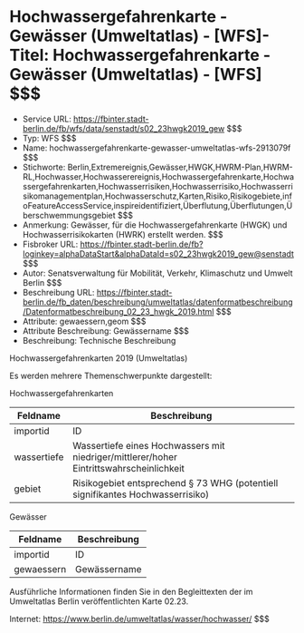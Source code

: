 # Hochwassergefahrenkarte - Gewässer (Umweltatlas) - [WFS]- Titel: Hochwassergefahrenkarte - Gewässer (Umweltatlas) - [WFS] $$$
- Service URL: https://fbinter.stadt-berlin.de/fb/wfs/data/senstadt/s02_23hwgk2019_gew $$$
- Typ: WFS $$$
- Name: hochwassergefahrenkarte-gewasser-umweltatlas-wfs-2913079f $$$
- Stichworte: Berlin,Extremereignis,Gewässer,HWGK,HWRM-Plan,HWRM-RL,Hochwasser,Hochwasserereignis,Hochwassergefahrenkarte,Hochwassergefahrenkarten,Hochwasserrisiken,Hochwasserrisiko,Hochwasserrisikomanagementplan,Hochwasserschutz,Karten,Risiko,Risikogebiete,infoFeatureAccessService,inspireidentifiziert,Überflutung,Überflutungen,Überschwemmungsgebiet $$$
- Anmerkung: Gewässer, für die Hochwassergefahrenkarte (HWGK) und Hochwasserrisikokarten (HWRK) erstellt werden. $$$
- Fisbroker URL: https://fbinter.stadt-berlin.de/fb?loginkey=alphaDataStart&alphaDataId=s02_23hwgk2019_gew@senstadt $$$
- Autor: Senatsverwaltung für Mobilität, Verkehr, Klimaschutz und Umwelt Berlin $$$
- Beschreibung URL: https://fbinter.stadt-berlin.de/fb_daten/beschreibung/umweltatlas/datenformatbeschreibung/Datenformatbeschreibung_02_23_hwgk_2019.html $$$
- Attribute: gewaessern,geom $$$
- Attribute Beschreibung: Gewässername $$$
- Beschreibung: Technische Beschreibung 

Hochwassergefahrenkarten 2019 (Umweltatlas)

Es werden mehrere Themenschwerpunkte dargestellt:  

Hochwassergefahrenkarten

| **Feldname** | **Beschreibung**                                                                        |
| ------------ | --------------------------------------------------------------------------------------- |
| importid     | ID                                                                                      |
| wassertiefe  | Wassertiefe eines Hochwassers mit niedriger/mittlerer/hoher Eintrittswahrscheinlichkeit |
| gebiet       | Risikogebiet entsprechend § 73 WHG (potentiell signifikantes Hochwasserrisiko)          |

  
Gewässer

| **Feldname** | **Beschreibung** |
| ------------ | ---------------- |
| importid     | ID               |
| gewaessern   | Gewässername     |

  
Ausführliche Informationen finden Sie in den Begleittexten der im Umweltatlas Berlin veröffentlichten Karte 02.23.

Internet: https://www.berlin.de/umweltatlas/wasser/hochwasser/ $$$
